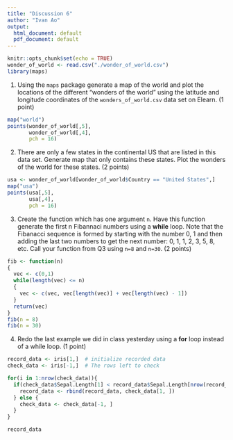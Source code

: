---
title: "Discussion 6"
author: "Ivan Ao"
output:
  html_document: default
  pdf_document: default
---

```{r setup, include=FALSE}
knitr::opts_chunk$set(echo = TRUE)
wonder_of_world <- read.csv("./wonder_of_world.csv")
library(maps)
```


1) Using the `maps` package generate a map of the world and plot the locations of the different "wonders of the world" using the latitude and longitude coordinates of the `wonders_of_world.csv` data set on Elearn. (1 point)
```{r}
map("world")
points(wonder_of_world[,5], 
       wonder_of_world[,4], 
       pch = 16)

```


2) There are only a few states in the continental US that are listed in this data set. Generate map that only contains these states. Plot the wonders of the world for these states. (2 points)
```{r}
usa <- wonder_of_world[wonder_of_world$Country == "United States",]
map("usa")
points(usa[,5],
       usa[,4],
       pch = 16)
```




3) Create the function which has one argument `n`.  Have this function generate the first n Fibannaci numbers using a **while** loop.  Note that the Fibanacci sequence is formed by starting with the number 0, 1 and then adding the last two numbers to get the next number: 0, 1, 1, 2, 3, 5, 8, etc.  Call your function from Q3 using `n=8` and `n=30`. (2 points)
```{r}
fib <- function(n)
{
  vec <- c(0,1) 
  while(length(vec) <= n)
  {
    vec <- c(vec, vec[length(vec)] + vec[length(vec) - 1])
  }
  return(vec)
}
fib(n = 8)
fib(n = 30)
```


4) Redo the last example we did in class yesterday using a **for** loop instead of a while loop. (1 point)
```{r}
record_data <- iris[1,]  # initialize recorded data 
check_data <- iris[-1,]  # The rows left to check 

for(i in 1:nrow(check_data)){
  if(check_data$Sepal.Length[1] < record_data$Sepal.Length[nrow(record_data)]){
    record_data <- rbind(record_data, check_data[1, ])
  } else {
    check_data <- check_data[-1, ]
  }
}

record_data
```


